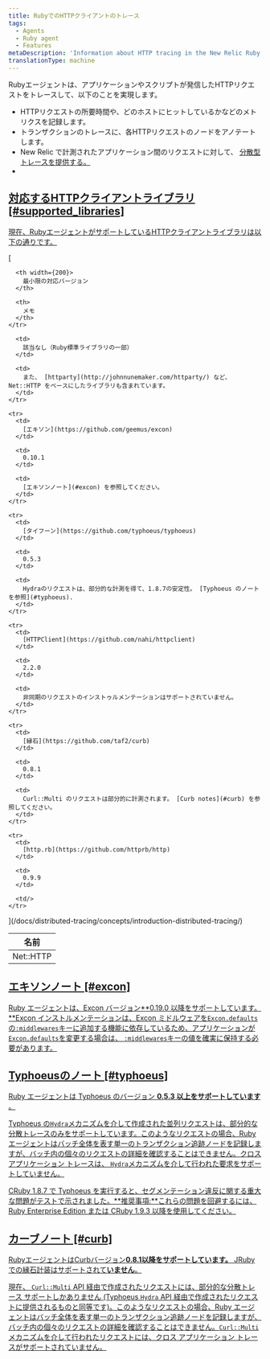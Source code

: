 ```yaml
---
title: RubyでのHTTPクライアントのトレース
tags:
  - Agents
  - Ruby agent
  - Features
metaDescription: 'Information about HTTP tracing in the New Relic Ruby agent, including supported clients and versions.'
translationType: machine
---
```


Rubyエージェントは、アプリケーションやスクリプトが発信したHTTPリクエストをトレースして、以下のことを実現します。

* HTTPリクエストの所要時間や、どのホストにヒットしているかなどのメトリクスを記録します。
* トランザクションのトレースに、各HTTPリクエストのノードをアノテートします。
* New Relic で計測されたアプリケーション間のリクエストに対して、 [分散型トレースを提供する。](/docs/distributed-tracing/concepts/introduction-distributed-tracing/)
* [](/docs/distributed-tracing/concepts/introduction-distributed-tracing/)

## [対応するHTTPクライアントライブラリ [#supported_libraries]](/docs/distributed-tracing/concepts/introduction-distributed-tracing/)

[現在、RubyエージェントがサポートしているHTTPクライアントライブラリは以下の通りです。](/docs/distributed-tracing/concepts/introduction-distributed-tracing/)

<table>
  [<thead>
    <tr>
      <th width={150}>
        名前
      </th>

      <th width={200}>
        最小限の対応バージョン
      </th>

      <th>
        メモ
      </th>
    </tr>
  </thead><tbody>
    <tr>
      <td>
        Net::HTTP
      </td>

      <td>
        該当なし（Ruby標準ライブラリの一部）
      </td>

      <td>
        また、 [httparty](http://johnnunemaker.com/httparty/) など、Net::HTTP をベースにしたライブラリも含まれています。
      </td>
    </tr>

    <tr>
      <td>
        [エキソン](https://github.com/geemus/excon)
      </td>

      <td>
        0.10.1
      </td>

      <td>
        [エキソンノート](#excon) を参照してください。
      </td>
    </tr>

    <tr>
      <td>
        [タイフーン](https://github.com/typhoeus/typhoeus)
      </td>

      <td>
        0.5.3
      </td>

      <td>
        Hydraのリクエストは、部分的な計測を得て、1.8.7の安定性。 [Typhoeus のノートを参照](#typhoeus).
      </td>
    </tr>

    <tr>
      <td>
        [HTTPClient](https://github.com/nahi/httpclient)
      </td>

      <td>
        2.2.0
      </td>

      <td>
        非同期のリクエストのインストゥルメンテーションはサポートされていません。
      </td>
    </tr>

    <tr>
      <td>
        [縁石](https://github.com/taf2/curb)
      </td>

      <td>
        0.8.1
      </td>

      <td>
        Curl::Multi のリクエストは部分的に計測されます。 [Curb notes](#curb) を参照してください。
      </td>
    </tr>

    <tr>
      <td>
        [http.rb](https://github.com/httprb/http)
      </td>

      <td>
        0.9.9
      </td>

      <td/>
    </tr>
  </tbody>](/docs/distributed-tracing/concepts/introduction-distributed-tracing/)
</table>

## [エキソンノート [#excon]](/docs/distributed-tracing/concepts/introduction-distributed-tracing/)

[Ruby エージェントは、Excon バージョン**0.19.0 以降をサポートしています。**Excon インストルメンテーションは、Excon ミドルウェアを`Excon.defaults`の`:middlewares`キーに追加する機能に依存しているため、アプリケーションが`Excon.defaults`を変更する場合は、 `:middlewares`キーの値を確実に保持する必要があります。](/docs/distributed-tracing/concepts/introduction-distributed-tracing/)

## [Typhoeusのノート [#typhoeus]](/docs/distributed-tracing/concepts/introduction-distributed-tracing/)

[Ruby エージェントは Typhoeus のバージョン **0.5.3 以上をサポートしています** 。](/docs/distributed-tracing/concepts/introduction-distributed-tracing/)

[Typhoeus の`Hydra`メカニズムを介して作成された並列リクエストは、部分的な分散トレースのみをサポートしています。このようなリクエストの場合、Ruby エージェントはバッチ全体を表す単一のトランザクション追跡ノードを記録しますが、バッチ内の個々のリクエストの詳細を確認することはできません。クロス アプリケーション トレースは、 `Hydra`メカニズムを介して行われた要求をサポートしていません。](/docs/distributed-tracing/concepts/introduction-distributed-tracing/)

[CRuby 1.8.7 で Typhoeus を実行すると、セグメンテーション違反に関する重大な問題がテストで示されました。**推奨事項:**これらの問題を回避するには、Ruby Enterprise Edition または CRuby 1.9.3 以降を使用してください。](/docs/distributed-tracing/concepts/introduction-distributed-tracing/)

## [カーブノート [#curb]](/docs/distributed-tracing/concepts/introduction-distributed-tracing/)

[RubyエージェントはCurbバージョン**0.8.1以降をサポートしています。** JRubyでの縁石計装はサポートされて**いません**。](/docs/distributed-tracing/concepts/introduction-distributed-tracing/)

[現在、 `Curl::Multi` API 経由で作成されたリクエストには、部分的な分散トレース サポートしかありません (Typhoeus `Hydra` API 経由で作成されたリクエストに提供されるものと同等です)。このようなリクエストの場合、Ruby エージェントはバッチ全体を表す単一のトランザクション追跡ノードを記録しますが、バッチ内の個々のリクエストの詳細を確認することはできません。`Curl::Multi`メカニズムを介して行われたリクエストには、クロス アプリケーション トレースがサポートされていません。](/docs/distributed-tracing/concepts/introduction-distributed-tracing/)